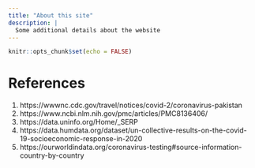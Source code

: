 ```yaml
---
title: "About this site"
description: |
  Some additional details about the website
---
```


```r
knitr::opts_chunk$set(echo = FALSE)
```

# References 
1. https://wwwnc.cdc.gov/travel/notices/covid-2/coronavirus-pakistan
2. https://www.ncbi.nlm.nih.gov/pmc/articles/PMC8136406/
3. https://data.uninfo.org/Home/_SERP
4. https://data.humdata.org/dataset/un-collective-results-on-the-covid-19-socioeconomic-response-in-2020
5. https://ourworldindata.org/coronavirus-testing#source-information-country-by-country